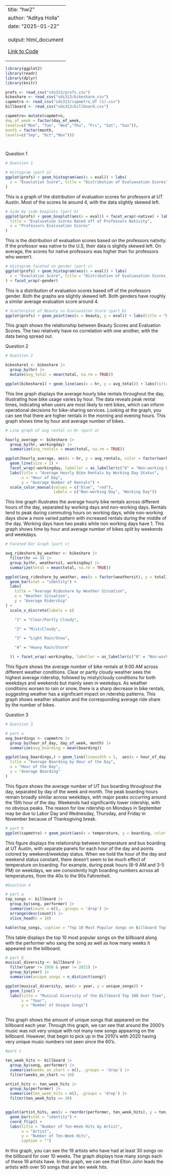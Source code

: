 +-----------------------------------------------------------------------------+
| title: "hw2"                                                                |
+-----------------------------------------------------------------------------+
| author: "Aditya Holla"                                                      |
+-----------------------------------------------------------------------------+
| date: "2025-01-22"                                                          |
+-----------------------------------------------------------------------------+
| output: html_document                                                       |
|                                                                             |
| [Link to Code](https://github.com/Aditya-Holla/homework2/blob/main/hw2.Rmd) |
+-----------------------------------------------------------------------------+

```{r, echo=FALSE, Warning = FALSE, message = FALSE}
library(ggplot2)
library(readr)
library(dplyr)
library(knitr)
```

```{r, echo=FALSE, Warning = FALSE, message = FALSE}
profs <- read_csv("sds313/profs.csv")
bikeshare <- read_csv("sds313/bikeshare.csv")
capmetro <- read_csv("sds313/capmetro_UT (1).csv")
billboard <- read_csv("sds313/billboard.csv")

capmetro= mutate(capmetro,
day_of_week = factor(day_of_week,
levels=c("Mon", "Tue", "Wed","Thu", "Fri", "Sat", "Sun")),
month = factor(month,
levels=c("Sep", "Oct","Nov")))




```

Question 1

```{r, echo=FALSE, Warning = FALSE, message = FALSE}

# Question 1

# Histogram (part a)
ggplot(profs) + geom_histogram(aes(x = eval)) + labs(
  x = "Evaulation Score", title = "Distribution of Evaluavation Scores", y = "Count of Evaluvation Scores"
)
```

This is a graph of the distribution of evaluation scores for professors at UT Austin. Most of the scores lie around 4, with the data slightly skewed left.

```{r, echo=FALSE, Warning = FALSE, message = FALSE}

# Side by side boxplots (part b)
ggplot(profs) + geom_boxplot(aes(x = eval)) + facet_wrap(~native) + labs(
  title = "Evaluvation Scores Based off of Professors Nativity",
  x = "Professors Evaluvation Scores"
)

```

This is the distribution of evaluation scores based on the professors nativity. If the professor was native to the U.S, their data is slightly skewed left. On average, the scores for native professors was higher than for professors who weren't.

```{r, echo=FALSE, Warning = FALSE, message = FALSE}

# Histogram faceted on gender (part c)
ggplot(profs) + geom_histogram(aes(x = eval)) + labs(
  x = "Evaulation Score", title = "Distribution of Evaluavation Scores off of Gender"
) + facet_wrap(~gender)
```

This is a distribution of evaluation scores based off of the professors gender. Both the graphs are slightly skewed left. Both genders have roughly a similar average evaluation score around 4.

```{r, echo=FALSE, Warning = FALSE, message = FALSE}

# Scatterplot of Beauty vs Evaluvation Score (part D)
ggplot(profs) + geom_point(aes(x = beauty, y = eval)) + labs(title = "Beauty vs Evaluvation Score", x = "Beauty", y = "Evaluvation Score")
```

This graph shows the relationship between Beauty Scores and Evaluation Scores. The two relatively have no correlation with one another, with the data being spread out.

Question 2

```{r, echo=FALSE, Warning = FALSE, message = FALSE}

# Question 2

bikeshare1 <- bikeshare |>
  group_by(hr) |>
  mutate(avg_total = mean(total, na.rm = TRUE))

ggplot(bikeshare1) + geom_line(aes(x = hr, y = avg_total)) + labs(title = "Average Hourly Bike Rental Across all Hours of the Day", x = "Hour", y = "Average Rentals (count)")
```

This line graph displays the average hourly bike rentals throughout the day, illustrating how bike usage varies by hour. The data reveals peak rental times, indicating when users are most likely to rent bikes, which can inform operational decisions for bike-sharing services. Looking at the graph, you can see that there are higher rentals in the morning and evening hours. This graph shows time by hour and average number of bikes.

```{r, echo=FALSE, Warning = FALSE, message = FALSE}

# Line graph of avg rental vs Hr (part a)

hourly_average <- bikeshare |>
  group_by(hr, workingday) |>
  summarize(avg_rentals = mean(total, na.rm = TRUE))

ggplot(hourly_average, aes(x = hr, y = avg_rentals, color = factor(workingday))) +
  geom_line(size = 1) +
  facet_wrap(~workingday, labeller = as_labeller(c("0" = "Non-working Day", "1" = "Working Day"))) +
  labs(title = "Average Hourly Bike Rentals by Working Day Status",
       x = "Hour of Day",
       y = "Average Number of Rentals") +
  scale_color_manual(values = c("blue", "red"),
                     labels = c("Non-working Day", "Working Day"))

```

This line graph illustrates the average hourly bike rentals across different hours of the day, separated by working days and non-working days. Rentals tend to peak during commuting hours on working days, while non-working days show a more varied pattern with increased rentals during the middle of the day. Working days have two peaks while non working days have 1. This graph shows time by hour and average number of bikes split by weekends and weekdays.

```{r, echo=FALSE, Warning = FALSE, message = FALSE}

# Faceted Bar Graph (part c)

avg_rideshare_by_weather <- bikeshare |>
  filter(hr == 9) |>
  group_by(hr, weathersit, workingday) |>
  summarize(total = mean(total, na.rm = TRUE))

ggplot(avg_rideshare_by_weather, aes(x = factor(weathersit), y = total)) +
  geom_bar(stat = "identity") +
  labs(
    title = "Average Rideshare by Weather Situation",
    x = "Weather Situation",
    y = "Average Ridership"
) + 
  scale_x_discrete(labels = c(

    "1" = "Clear/Partly Cloudy",

    "2" = "Mist/Cloudy",

    "3" = "Light Rain/Snow",

    "4" = "Heavy Rain/Storm"

  )) + facet_wrap(~workingday, labeller = as_labeller(c("0" = "Non-working Day", "1" = "Working Day")))
```

This figure shows the average number of bike rentals at 9:00 AM across different weather conditions. Clear or partly cloudy weather sees the highest average ridership, followed by misty/cloudy conditions for both weekdays and weekends but mainly seen in weekdays. As weather conditions worsen to rain or snow, there is a sharp decrease in bike rentals, suggesting weather has a significant impact on ridership patterns. This graph shows weather situation and the corresponding average ride share by the number of bikes.

Question 3

```{r, echo=FALSE, Warning = FALSE, message = FALSE}

# Question 3

# part a
avg_boardings <- capmetro |>
  group_by(hour_of_day, day_of_week, month) |>
  summarize(avg_boarding = mean(boarding)) 

ggplot(avg_boardings,) + geom_line(linewidth = 1,  aes(x = hour_of_day, y = avg_boarding, color = month)) + facet_wrap(~day_of_week, nrow = 2) + labs(
  title = "Average Boarding by Hour of the Day",
  x = "Hour of the Day",
  y = "Average Boarding"
)
```

This figure shows the average number of UT bus boarding throughout the day, separated by day of the week and month. The peak boarding hours remain broadly similar across weekdays, with major peaks occurring around the 15th hour of the day. Weekends had significantly lower ridership, with no obvious peaks. The reason for low ridership on Mondays in September may be due to Labor Day and Wednesday, Thursday, and Friday in November because of Thanksgiving break.

\newpage

```{r, echo=FALSE, Warning = FALSE, message = FALSE}

# part b
ggplot(capmetro) + geom_point(aes(x = temperature, y = boarding, color = weekend)) + facet_wrap(~hour_of_day)
```

This figure displays the relationship between temperature and bus boarding at UT Austin, with separate panels for each hour of the day and points colored by weekend/weekday status. When we hold the hour of the day and weekend status constant, there doesn't seem to be much effect of temperature on boarding. For example, during peak hours (8-9 AM and 3-5 PM) on weekdays, we see consistently high boarding numbers across all temperatures, from the 40s to the 90s Fahrenheit.

\newpage

```{r, echo=FALSE, Warning = FALSE, message = FALSE}

#Question 4

# part a
top_songs <- billboard |>
  group_by(song, performer) |> 
  summarise(count = n(), .groups = 'drop') |>  
  arrange(desc(count)) |> 
  slice_head(n = 10)  

kable(top_songs, caption = "Top 10 Most Popular Songs on Billboard Top 100")
```

This table displays the top 10 most popular songs on the billboard along with the performer who sang the song as well as how many weeks it appeared on the billboard.

```{r, echo=FALSE, Warning = FALSE, message = FALSE}


# part b
musical_diversity <- billboard |>
  filter(year != 1958 & year != 2021) |>  
  group_by(year) |>
  summarise(unique_songs = n_distinct(song))

ggplot(musical_diversity, aes(x = year, y = unique_songs)) +
  geom_line() +
  labs(title = "Musical Diversity of the Billboard Top 100 Over Time",
       x = "Year",
       y = "Number of Unique Songs")
      

```

This graph shows the amount of unique songs that appeared on the billboard each year. Through this graph, we can see that around the 2000's music was not very unique with not many new songs appearing on the billboard. However, that begin to pick up in the 2010's with 2020 having very unique music numbers not seen since the 60's.

```{r, echo=FALSE, Warning = FALSE, message = FALSE}

#part c

ten_week_hits <- billboard |>
  group_by(song, performer) |>
  summarise(weeks_on_chart = n(), .groups = 'drop') |>
  filter(weeks_on_chart >= 10)  

artist_hits <- ten_week_hits |>
  group_by(performer) |>
  summarise(ten_week_hits = n(), .groups = 'drop') |>
  filter(ten_week_hits >= 30) 


ggplot(artist_hits, aes(x = reorder(performer, ten_week_hits), y = ten_week_hits)) +
  geom_bar(stat = "identity") +
  coord_flip() +  
  labs(title = "Number of Ten-Week Hits by Artist",
       x = "Artist",
       y = "Number of Ten-Week Hits",
       caption = "")


```

In this graph, you can see the 19 artists who have had at least 30 songs on the billboard for over 10 weeks. The graph displays how many songs each of these 19 artists have. In this graph, we can see that Elton John leads the artists with over 50 songs that are ten week hits.

```         
  
```
